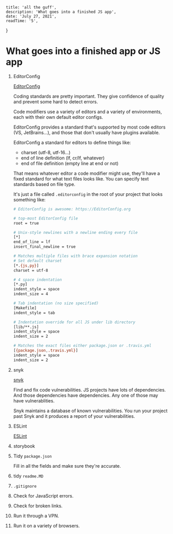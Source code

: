 
    title: 'all the guff',
    description: 'What goes into a finished JS app',
    date: 'July 27, 2021',
    readTime: '5',
}


# What goes into a finished app or JS app

1. EditorConfig

   [EditorConfig](https://editorconfig.org/)

   Coding standards are pretty important. They give confidence of quality and prevent some hard to detect errors.

   Code modifiers use a variety of editors and a variety of environments, each with their own default editor configs.

   EditorConfig provides a standard that's supported by most code editors (VS, JetBrains...), and those that don't usually have plugins available.

   EditorConfig a standard for editors to define things like:
    - charset (utf-8, utf-16...)
    - end of line definition (lf, cr/lf, whatever)
    - end of file definition (empty line at end or not)

   That means whatever editor a code modifier might use, they'll have a fixed standard for what text files looks like. You can specify text standards based on file type.

   It's just a file called `.editorconfig` in the root of your project that looks something like:

   ```bash
   # EditorConfig is awesome: https://EditorConfig.org

   # top-most EditorConfig file
   root = true

   # Unix-style newlines with a newline ending every file
   [*]
   end_of_line = lf
   insert_final_newline = true

   # Matches multiple files with brace expansion notation
   # Set default charset
   [*.{js,py}]
   charset = utf-8

   # 4 space indentation
   [*.py]
   indent_style = space
   indent_size = 4

   # Tab indentation (no size specified)
   [Makefile]
   indent_style = tab

   # Indentation override for all JS under lib directory
   [lib/**.js]
   indent_style = space
   indent_size = 2

   # Matches the exact files either package.json or .travis.yml
   [{package.json,.travis.yml}]
   indent_style = space
   indent_size = 2
   ```

1. snyk

   [snyk](https://snyk.io/)

   Find and fix code vulnerabilities. JS projects have lots of dependencies. And those dependencies have dependencies. Any one of those may have vulnerablities.

   Snyk maintains a database of known vulnerabilities. You run your project past Snyk and it produces a report of your vulnerabilities.

1. ESLint

   [ESLint](https://eslint.org/)

1. storybook

1. Tidy `package.json`

   Fill in all the fields and make sure they're accurate.

1. tidy `readme.MD`

1. `.gitignore`

1. Check for JavaScript errors.

1. Check for broken links.

1. Run it through a VPN.

1. Run it on a variety of browsers.






